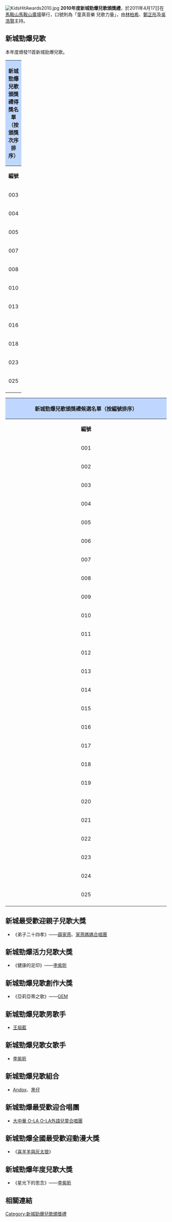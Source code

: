 [[File:KidsHitAwards2010.jpg|thumb]]
'''2010年度新城勁爆兒歌頒獎禮'''，於2011年4月17日在[[馬鞍山_(香港市鎮)|馬鞍山]][[馬鞍山廣場|馬鞍山廣場]]舉行，口號則為「童真音樂 兒歌力量」，由[[林柏希|林柏希]]、[[鄭芷彤|鄭芷彤]]及[[吳浩賢|吳浩賢]]主持。

==新城勁爆兒歌==
本年度頒發11首新城勁爆兒歌。
{| class="wikitable" border="1" cellpadding="1"  style="font-size: 100%; text-align: center;"
!colspan=5 width=100% align=center style="background:#BFD7FF"|'''新城勁爆兒歌頒獎禮得獎名單（按頒獎次序排序）'''
|-
!colspan=1 width=5%| '''編號'''
!colspan=1 width=20%| '''歌曲'''
!colspan=1 width=20%| '''作曲'''
!colspan=1 width=20%| '''作詞'''
!colspan=1 width=20%| '''主唱'''
|-
|003 ||辣著生命||[[李羨穎|李羨穎]]||[[高皓正|高皓正]]||[[狄易達|狄易達]]、[[高皓正|高皓正]]、[[葉文輝|葉文輝]]
|-
|004 ||可多不可少||[[方大同|方大同]]||[[林夕|林夕]]||狄易達
|-
|005 ||小明上廣州||[[韋然|韋然]]||韋然||[[李家仁|李家仁]]
|-
|007 ||閃電十一人||[[山崎徹|山崎徹]]||[[鄭櫻綸|鄭櫻綸]]||[[吳業坤|吳業坤]]
|-
|008 ||羊羊頂呱呱||[[韋啟良|韋啟良]]||[[李紫昕|李紫昕]]、[[賴偉鋒|賴偉鋒]]||[[李紫昕|李紫昕]]
|-
|010 ||星光下的思念||李紫昕||李紫昕||李紫昕
|-
|013 ||玩具大王||[[黃淵瑞|黃淵瑞]]||黃淵瑞||[[吳彤_(歌手)|吳彤]]、[[小鱒魚兒童合唱團|小鱒魚兒童合唱團]]
|-
|016 ||Shining Like a Star||[[大西克巳|大西克巳]]||[[鄭櫻綸|鄭櫻綸]]||[[官恩娜|官恩娜]]
|-
|018 ||弟子二十四孝||李紫昕||李紫昕、[[李毓秀|李毓秀]]||[[薛家燕|薛家燕]]、[[家燕媽媽藝術中心合唱團|家燕媽媽藝術中心合唱團]]
|-
|023 ||練武功||[[謝景麒|謝景麒]]||[[黃毅成|黃毅成]]||[[Andox|Andox]]、[[黑仔|黑仔]]
|-
|025 ||亞莉亞蒂之歌||[[Cecile_Corbel|Cecile Corbel]]、[[Simon_Caby|Simon Caby]]||G.E.M.||G.E.M.
|-
|}
{| class="wikitable" border="1" cellpadding="1"  style="font-size: 100%; text-align: center;"
! colspan=5 align=center style="background:#BFD7FF"|'''新城勁爆兒歌頒獎禮候選名單（按編號排序）'''
|- 
!colspan=1 width=5%| '''編號'''
!colspan=1 width=20%| '''歌曲'''
!colspan=1 width=20%| '''作曲'''
!colspan=1 width=20%| '''作詞'''
!colspan=1 width=20%| '''主唱'''
|-
|001 ||守護甜心||[[村松哲哉|村松哲哉]]||[[張美賢|張美賢]]||[[王君馨|王君馨]]
|- 
|002 ||HanDeLa Family||傳統||[[王祖藍|王祖藍]]||[[王祖藍|王祖藍]]
|- 
|003 ||辣著生命||[[李羨穎|李羨穎]]||[[高皓正|高皓正]]||[[狄易達|狄易達]]、[[高皓正|高皓正]]、[[葉文輝|葉文輝]]
|-
|004 ||可多不可少||[[方大同|方大同]]||[[林夕|林夕]]||狄易達
|-
|005 ||小明上廣州||[[韋然|韋然]]||韋然||[[李家仁|李家仁]]
|-
|006 ||小明去拜年||韋然||韋然||李家仁
|-
|007 ||閃電十一人||[[山崎徹|山崎徹]]||[[鄭櫻綸|鄭櫻綸]]||[[吳業坤|吳業坤]]
|-
|008 ||羊羊頂呱呱||[[韋啟良|韋啟良]]||[[李紫昕|李紫昕]]、[[賴偉鋒|賴偉鋒]]||[[李紫昕|李紫昕]]
|-
|009 ||兒歌金曲（國語版）|| || ||李紫昕
|-
|010 ||星光下的思念||李紫昕||李紫昕||李紫昕
|-
|011 ||健康的足印||李紫昕||李紫昕||李紫昕
|-
|012 ||爸爸媽媽你好嗎|| || ||[[林盛斌|林盛斌]]、李紫昕
|-
|013 ||玩具大王||[[黃淵瑞|黃淵瑞]]||黃淵瑞||[[吳彤_(歌手)|吳彤]]、[[小鱒魚兒童合唱團|小鱒魚兒童合唱團]]
|-
|014 ||爆笑管家||[[葉肇中|葉肇中]]||[[余皓文|余皓文]]||[[吳雨霏|吳雨霏]]
|-
|015 ||太極千字文||葉肇中||余皓文||[[吳卓羲|吳卓羲]]
|-
|016 ||Shining Like a Star||[[大西克巳|大西克巳]]||[[鄭櫻綸|鄭櫻綸]]||[[官恩娜|官恩娜]]
|-
|017 ||超好奇||[[影山浩宣|影山浩宣]]||鄭櫻綸||[[胡杏兒|胡杏兒]]、[[張智霖|張智霖]]
|-
|018 ||弟子二十四孝||李紫昕||李紫昕、[[李毓秀|李毓秀]]||[[薛家燕|薛家燕]]、[[家燕媽媽藝術中心合唱團|家燕媽媽藝術中心合唱團]]
|-
|019 ||勁爆Metal Fight||[[Martin_Kucaj|Martin Kucaj]]||鄭櫻綸||[[黃宗澤|黃宗澤]]
|-
|020 ||1234 Wonderful 5||[[岩切芳郎|岩切芳郎]]||鄭櫻綸||[[樂瞳|樂瞳]]
|- 
|021 ||閃閃星辰||[[Anders_Nelsson|Anders Nelsson]]||[[鄧偉雄|鄧偉雄]]||[[鍾懿|鍾懿]]、[[鍾鎮濤|鍾鎮濤]]
|-
|022 ||幪面超人Climax Jump||[[鳴瀬シュウヘイ|鳴瀬シュウヘイ]]|| ||[[RubberBand|RubberBand]]
|-
|023 ||練武功||[[謝景麒|謝景麒]]||[[黃毅成|黃毅成]]||[[Andox|Andox]]、[[黑仔|黑仔]]
|-
|024 ||夢幻組合||[[本田洋一郎|本田洋一郎]]||鄭櫻綸||[[G.E.M.|G.E.M.]]
|-
|025 ||亞莉亞蒂之歌||[[Cecile_Corbel|Cecile Corbel]]、[[Simon_Caby|Simon Caby]]||G.E.M.||G.E.M.
|-
|}

== 新城最受歡迎親子兒歌大獎 ==
*《弟子二十四孝》——[[薛家燕|薛家燕]]、[[家燕媽媽合唱團|家燕媽媽合唱團]]

== 新城勁爆活力兒歌大獎 ==
*《健康的足印》——[[李紫昕|李紫昕]]

== 新城勁爆兒歌創作大獎 ==
*《亞莉亞蒂之歌》——[[GEM|GEM]]

== 新城勁爆兒歌男歌手 ==
*[[王祖藍|王祖藍]]

== 新城勁爆兒歌女歌手 ==
*[[李紫昕|李紫昕]]

== 新城勁爆兒歌組合 ==
*[[Andox|Andox]]、[[黑仔|黑仔]]

== 新城勁爆最受歡迎合唱團 ==
*[[大中華_O-LA_O-LA外語兒童合唱團|大中華 O-LA O-LA外語兒童合唱團]]

== 新城勁爆全國最受歡迎動漫大獎 ==
*《[[喜羊羊與灰太狼|喜羊羊與灰太狼]]》

== 新城勁爆年度兒歌大獎 ==
*《星光下的思念》——[[李紫昕|李紫昕]]

== 相關連結 ==
{{新城勁爆兒歌頒獎禮}}
{{香港兒歌頒獎典禮}}

[[Category:新城勁爆兒歌頒獎禮|Category:新城勁爆兒歌頒獎禮]]